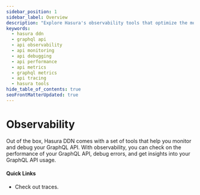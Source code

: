 ```yaml
---
sidebar_position: 1
sidebar_label: Overview
description: "Explore Hasura's observability tools that optimize the monitoring and debugging of your GraphQL API. Learn about performance check, error debugging, and gaining insights into the use of your GraphQL API for increased productivity and efficiency."
keywords:
  - hasura ddn
  - graphql api
  - api observability
  - api monitoring
  - api debugging
  - api performance
  - api metrics
  - graphql metrics
  - api tracing
  - hasura tools
hide_table_of_contents: true
seoFrontMatterUpdated: true
---
```



# Observability

<div className="overview-header">
  <div className="overview-text">
    <p>
      Out of the box, Hasura DDN comes with a set of tools that help you monitor and debug your GraphQL API. With
      observability, you can check on the performance of your GraphQL API, debug errors, and get insights into your
      GraphQL API usage.
    </p>
    <h4>Quick Links</h4>
    <ul>
      <li>
        <VersionedLink to="/observability/traces/">Check out traces.</VersionedLink>
      </li>
    </ul>
  </div>
</div>

<!--
## Using Observability

<div className="overview-gallery">
  <VersionedLink to="/graphql-api/queries/filters/index/">
    <div className="card">
      <h3>Filter query results</h3>
      <p>
        Learn how to filter query results using <code>where</code> arguments.
      </p>
    </div>
  </VersionedLink>
  <VersionedLink to="/graphql-api/queries/sorting/">
    <div className="card">
      <h3>Sort query results</h3>
      <p>
        Learn how to sort query results using the <code>order_by</code> argument.
      </p>
    </div>
  </VersionedLink>
  <VersionedLink to="/graphql-api/queries/nested-queries/">
    <div className="card">
      <h3>Make nested queries across types</h3>
      <p>Learn how to make complex nested queries across different types in your GraphQL API.</p>
    </div>
  </VersionedLink>
</div>
-->

